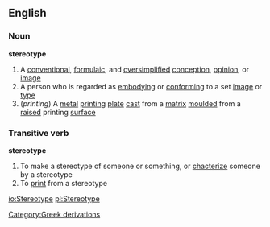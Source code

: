 ==English==
===Noun===
{{wikipedia}}
'''stereotype'''
#A [[conventional]], [[formulaic]], and [[oversimplified]] [[conception]], [[opinion]], or [[image]]
#A person who is regarded as [[embody]]ing or [[conform]]ing to a set [[image]] or [[type]]
#(''printing'') A [[metal]] [[printing]] [[plate]] [[cast]] from a [[matrix]] [[mould]]ed from a [[raise]]d printing [[surface]]
===Transitive verb===
'''stereotype'''
#To make a stereotype of someone or something, or [[chacterize]] someone by a stereotype
#To [[print]] from a stereotype
[[Category:Greek derivations]]

[[io:Stereotype]]
[[pl:Stereotype]]